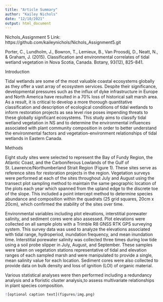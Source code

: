 ```yaml
---
title: "Article Summary"
author: "Kailey Nichols"
date: "12/10/2021"
output: html_document
---
```

Nichols_Assignment 5
Link: https://github.com/kaileynichols/Nichols_Assignment5.git 

Porter, C., Lundholm, J., Bowron, T., Lemieux, B., Van Proosdij, D., Neatt, N., & Graham, J. (2015). Classification and environmental correlates of tidal wetland vegetation in Nova Scotia, Canada. Botany, 93(12), 825-841.

Introduction

Tidal wetlands are some of the most valuable coastal ecosystems globally as they offer a vast array of ecosystem services. Despite their significance, developmental pressures such as the influx of dyke infrastructure in Europe and North America have resulted in a 70% loss of historical salt marsh area. As a result, it is critical to develop a more thorough quantitative classification and description of ecological conditions of tidal wetlands to inform restoration projects as sea level rise poses impending threats to these globally significant ecosystems. This study aims to classify tidal wetland vegetation in NS and to determine the environmental influences associated with plant community composition in order to better understand the environmental factors and vegetation-environment relationships of tidal wetlands in Eastern Canada.

Methods

Eight study sites were selected to represent the Bay of Fundy Region, the Atlantic Coast, and the Carboniferous Lowlands of the Gulf of St. Lawrence/Northumberland Strait Region (Figure 1). These sites serve as reference sites for restoration projects in the region. Vegetation surveys were performed at each of the sites throughout July and August using the transect plot sampling method to maintain the same geographic location of the plots each year which spanned from the upland edge to the discrete toe of the slope. This included a point intercept method to determine species abundance and composition within the quadrats (25 grid squares, 20cm x 20cm), which confirmed the stability of the sites over time. 

Environmental variables including plot elevations, interstitial porewater salinity, and sediment cores were also assessed. Plot elevations were collected on all sample plots with a Trimble R8 GNSS RTK GPS surveying system. This survey data was used to analyze the elevations associated with tidal range, hydroperiod, inundation frequency, and mean inundation time. Interstitial porewater salinity was collected three times during low tide using a soil probe slipper in July, August, and September. These samples were taken on vegetation stations representative of tidal and elevation ranges of each sampled marsh and were manipulated to provide a single, mean salinity value for each location. Sediment cores were also collected to provide data on bulk density and loss of ignition (LOI) of organic material.

Various statistical analyses were then performed including a redundancy analysis and a floristic cluster analysis,to assess multivariate relationships in plant species composition.

```r
![optional caption text](figures/img.png)

```


